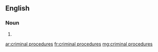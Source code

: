 ==English==

===Noun===
{{head|en}}

# {{plural of|criminal procedure}}

[[ar:criminal procedures]]
[[fr:criminal procedures]]
[[mg:criminal procedures]]